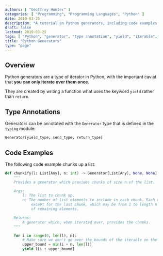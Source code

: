 ```yaml
---
authors: [ "Geoffrey Hunter" ]
categories: [ "Programming", "Programming Languages", "Python" ]
date: 2019-03-25
description: "A tutorial on Python generators, including code examples and info on type annotations."
draft: false
lastmod: 2019-03-25
tags: [ "Python", "generator", "type annotation", "yield", "iterable", "iterator" ]
title: "Python Generators"
type: "page"
---
```


<h2>Overview</h2>

Python generators are a type of iterator in Python, with the important caviat that <b>you can only iterate over them once</b>.

They are created by writing a function what uses the keyword <code>yield</code> rather than <code>return</code>.

<h2>Type Annotations</h2>

Generators can be annotated with the <code>Generator</code> type that is defined in the <code>typing</code> module:

```python
Generator[yield_type, send_type, return_type] 
```

<h2>Code Examples</h2>

<p>The following code example chunks up a list:</p>

```python
def chunkify(l: List[Any], n: int) -> Generator[List[Any], None, None]:
    """
    Provides a generator which provides chunks of size n of the list.

    Args:
        l: The list to chunk up.
        n: The number of list elements to include in each chunk. Each chunk will be of length n,
            except for the last chunk, which may be from 1 to length n depending on the number
            of remaining elements.

    Returns:
        A generator which, when iterated over, provides the chunks.
    """

    for i in range(0, len(l), n):
        # Make sure we don't go over the bounds of the iterable on the last chunk
        upper_bound = min(i + n, len(l))
        yield l[i : upper_bound]
```